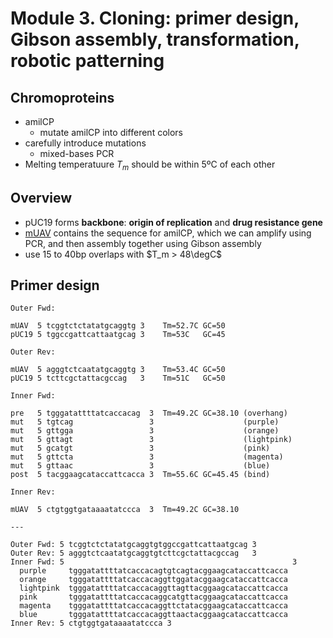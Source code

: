 # Module 3. Cloning: primer design, Gibson assembly, transformation, robotic patterning

## Chromoproteins
- amilCP
  - mutate amilCP into different colors
- carefully introduce mutations
  - mixed-bases PCR
- Melting temperatuure $T_m$ should be within 5ºC of each other

## Overview
- pUC19 forms **backbone**: **origin of replication** and **drug resistance gene**
- [mUAV](https://www.addgene.org/102680/) contains the sequence for amilCP, which we can amplify using PCR, and then assembly together using Gibson assembly
- use 15 to 40bp overlaps with $T_m > 48\degC$

## Primer design
```
Outer Fwd:

mUAV  5 tcggtctctatatgcaggtg 3    Tm=52.7C GC=50
pUC19 5 tggccgattcattaatgcag 3    Tm=53C   GC=45

Outer Rev:

mUAV  5 agggtctcaatatgcaggtg 3    Tm=53.4C GC=50
pUC19 5 tcttcgctattacgccag   3    Tm=51C   GC=50

Inner Fwd:

pre   5 tgggatattttatcaccacag  3  Tm=49.2C GC=38.10 (overhang)
mut   5 tgtcag                 3                    (purple)
mut   5 gttgga                 3                    (orange)
mut   5 gttagt                 3                    (lightpink)
mut   5 gcatgt                 3                    (pink)
mut   5 gttcta                 3                    (magenta)
mut   5 gttaac                 3                    (blue)
post  5 tacggaagcataccattcacca 3  Tm=55.6C GC=45.45 (bind)

Inner Rev:

mUAV  5 ctgtggtgataaaatatccca  3  Tm=49.2C GC=38.10

---

Outer Fwd: 5 tcggtctctatatgcaggtgtggccgattcattaatgcag 3
Outer Rev: 5 agggtctcaatatgcaggtgtcttcgctattacgccag   3
Inner Fwd: 5                                                   3
  purple     tgggatattttatcaccacagtgtcagtacggaagcataccattcacca
  orange     tgggatattttatcaccacaggttggatacggaagcataccattcacca
  lightpink  tgggatattttatcaccacaggttagttacggaagcataccattcacca
  pink       tgggatattttatcaccacaggcatgttacggaagcataccattcacca
  magenta    tgggatattttatcaccacaggttctatacggaagcataccattcacca
  blue       tgggatattttatcaccacaggttaactacggaagcataccattcacca
Inner Rev: 5 ctgtggtgataaaatatccca 3
```